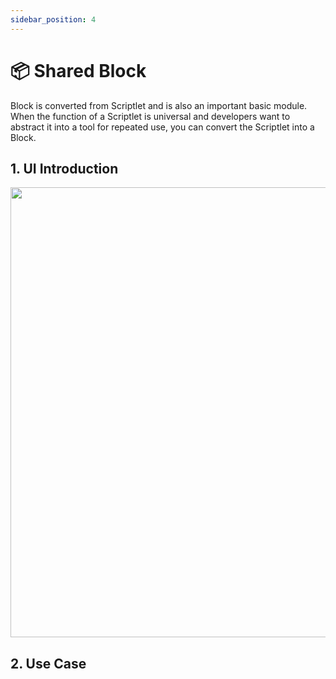 ```yaml
---
sidebar_position: 4
---
```



# 📦 Shared Block

Block is converted from Scriptlet and is also an important basic module. When the function of a Scriptlet is universal and developers want to abstract it into a tool for repeated use, you can convert the Scriptlet into a Block.

## 1. UI Introduction

<img src={block} width="720" />

## 2. Use Case